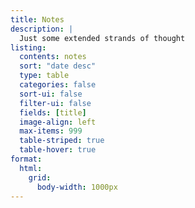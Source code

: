 ```yaml
---
title: Notes
description: |
  Just some extended strands of thought
listing: 
  contents: notes
  sort: "date desc"
  type: table
  categories: false
  sort-ui: false
  filter-ui: false
  fields: [title]
  image-align: left
  max-items: 999
  table-striped: true
  table-hover: true
format: 
  html: 
    grid: 
      body-width: 1000px
---
```

